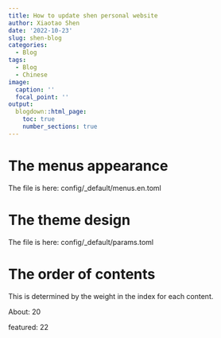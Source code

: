```yaml
---
title: How to update shen personal website
author: Xiaotao Shen
date: '2022-10-23'
slug: shen-blog
categories:
  - Blog
tags:
  - Blog
  - Chinese
image:
  caption: ''
  focal_point: ''
output:
  blogdown::html_page:
    toc: true
    number_sections: true
---
```


# The menus appearance

The file is here: config/_default/menus.en.toml

# The theme design

The file is here: config/_default/params.toml

# The order of contents

This is determined by the weight in the index for each content.

About: 20

featured: 22